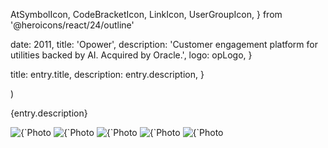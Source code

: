   AtSymbolIcon,
  CodeBracketIcon,
  LinkIcon,
  UserGroupIcon,
} from '@heroicons/react/24/outline'



  date: 2011,
  title: 'Opower',
  description:
    'Customer engagement platform for utilities backed by AI. Acquired by Oracle.',
  logo: opLogo,
}

  title: entry.title,
  description: entry.description,
}

  <EntryLayout>
    <Entry
      entry={entry}
      {...props}
    />
  </EntryLayout>
)

{entry.description}

<div className="not-prose">
  <ProjectBullet
    icon={AtSymbolIcon}
    text="Ryan & Carlos"
    href="https://www.ryanandcarlos.com/"
  />
  <ProjectBullet
    icon={LinkIcon}
    text="Oracle Utilities Website"
    href="https://www.oracle.com/utilities/opower-energy-efficiency/"
  />
  <ProjectBullet
    icon={CodeBracketIcon}
    text="Ruby on Rails Development"
  />
  <ProjectBullet
    icon={UserGroupIcon}
    text="Team Augmentation"
  />
</div>

<ImagesWithDetails>
  <Image
    src={opHanging}
    alt={`Photo from ${entry.title}: hanging out in Washington, D.C.`}
  />
  <Image
    src={opOffAfter}
    alt={`Photo from ${entry.title}: the office after hours`}
  />
  <Image
    src={opOffCarlos}
    alt={`Photo from ${entry.title}: Carlos working diligently`}
  />
  <Image
    src={opOffOutside}
    alt={`Photo from ${entry.title}: view outside the office`}
  />
  <Image
    src={opTeamHockey}
    alt={`Photo from ${entry.title}: hockey game with the gang`}
  />
</ImagesWithDetails>
